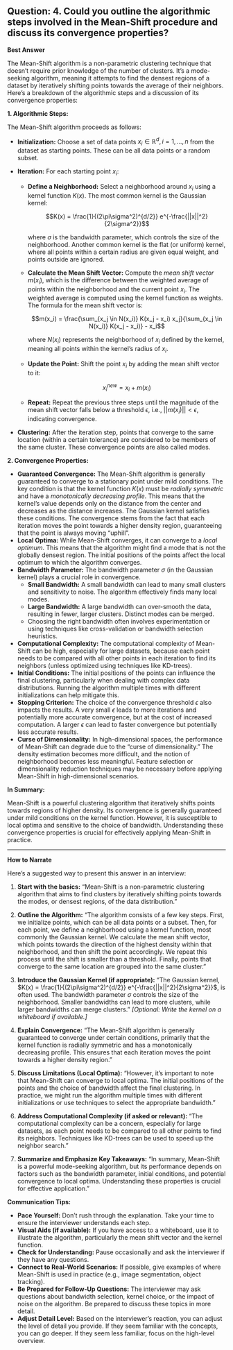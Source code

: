 ## Question: 4. Could you outline the algorithmic steps involved in the Mean-Shift procedure and discuss its convergence properties?

**Best Answer**

The Mean-Shift algorithm is a non-parametric clustering technique that doesn't require prior knowledge of the number of clusters. It's a mode-seeking algorithm, meaning it attempts to find the densest regions of a dataset by iteratively shifting points towards the average of their neighbors. Here's a breakdown of the algorithmic steps and a discussion of its convergence properties:

**1. Algorithmic Steps:**

The Mean-Shift algorithm proceeds as follows:

*   **Initialization:** Choose a set of data points $x_i \in \mathbb{R}^d, i = 1, ..., n$ from the dataset as starting points. These can be all data points or a random subset.

*   **Iteration:** For each starting point $x_i$:
    *   **Define a Neighborhood:** Select a neighborhood around $x_i$ using a kernel function $K(x)$. The most common kernel is the Gaussian kernel:

        $$K(x) = \frac{1}{(2\pi\sigma^2)^{d/2}} e^{-\frac{||x||^2}{2\sigma^2}}$$

        where $\sigma$ is the bandwidth parameter, which controls the size of the neighborhood. Another common kernel is the flat (or uniform) kernel, where all points within a certain radius are given equal weight, and points outside are ignored.

    *   **Calculate the Mean Shift Vector:** Compute the *mean shift vector* $m(x_i)$, which is the difference between the weighted average of points within the neighborhood and the current point $x_i$. The weighted average is computed using the kernel function as weights. The formula for the mean shift vector is:

        $$m(x_i) = \frac{\sum_{x_j \in N(x_i)} K(x_j - x_i) x_j}{\sum_{x_j \in N(x_i)} K(x_j - x_i)} - x_i$$

        where $N(x_i)$ represents the neighborhood of $x_i$ defined by the kernel, meaning all points within the kernel's radius of $x_i$.

    *   **Update the Point:** Shift the point $x_i$ by adding the mean shift vector to it:

        $$x_i^{new} = x_i + m(x_i)$$

    *   **Repeat:** Repeat the previous three steps until the magnitude of the mean shift vector falls below a threshold $\epsilon$, i.e., $||m(x_i)|| < \epsilon$, indicating convergence.

*   **Clustering:** After the iteration step, points that converge to the same location (within a certain tolerance) are considered to be members of the same cluster. These convergence points are also called modes.

**2. Convergence Properties:**

*   **Guaranteed Convergence:** The Mean-Shift algorithm is generally guaranteed to converge to a stationary point under mild conditions. The key condition is that the kernel function $K(x)$ must be *radially symmetric* and have a *monotonically decreasing profile*. This means that the kernel's value depends only on the distance from the center and decreases as the distance increases.  The Gaussian kernel satisfies these conditions. The convergence stems from the fact that each iteration moves the point towards a higher density region, guaranteeing that the point is always moving "uphill".
*   **Local Optima:** While Mean-Shift converges, it can converge to a *local optimum*. This means that the algorithm might find a mode that is not the globally densest region. The initial positions of the points affect the local optimum to which the algorithm converges.
*   **Bandwidth Parameter:** The bandwidth parameter $\sigma$ (in the Gaussian kernel) plays a crucial role in convergence.
    *   **Small Bandwidth:** A small bandwidth can lead to many small clusters and sensitivity to noise.  The algorithm effectively finds many local modes.
    *   **Large Bandwidth:** A large bandwidth can over-smooth the data, resulting in fewer, larger clusters.  Distinct modes can be merged.
    *   Choosing the right bandwidth often involves experimentation or using techniques like cross-validation or bandwidth selection heuristics.
*   **Computational Complexity:** The computational complexity of Mean-Shift can be high, especially for large datasets, because each point needs to be compared with all other points in each iteration to find its neighbors (unless optimized using techniques like KD-trees).
*   **Initial Conditions:** The initial positions of the points can influence the final clustering, particularly when dealing with complex data distributions.  Running the algorithm multiple times with different initializations can help mitigate this.
*   **Stopping Criterion:** The choice of the convergence threshold $\epsilon$ also impacts the results.  A very small $\epsilon$ leads to more iterations and potentially more accurate convergence, but at the cost of increased computation.  A larger $\epsilon$ can lead to faster convergence but potentially less accurate results.
*   **Curse of Dimensionality:** In high-dimensional spaces, the performance of Mean-Shift can degrade due to the "curse of dimensionality." The density estimation becomes more difficult, and the notion of neighborhood becomes less meaningful. Feature selection or dimensionality reduction techniques may be necessary before applying Mean-Shift in high-dimensional scenarios.

**In Summary:**

Mean-Shift is a powerful clustering algorithm that iteratively shifts points towards regions of higher density. Its convergence is generally guaranteed under mild conditions on the kernel function. However, it is susceptible to local optima and sensitive to the choice of bandwidth. Understanding these convergence properties is crucial for effectively applying Mean-Shift in practice.

---

**How to Narrate**

Here's a suggested way to present this answer in an interview:

1.  **Start with the basics:** "Mean-Shift is a non-parametric clustering algorithm that aims to find clusters by iteratively shifting points towards the modes, or densest regions, of the data distribution."

2.  **Outline the Algorithm:** "The algorithm consists of a few key steps. First, we initialize points, which can be all data points or a subset. Then, for each point, we define a neighborhood using a kernel function, most commonly the Gaussian kernel. We calculate the mean shift vector, which points towards the direction of the highest density within that neighborhood, and then shift the point accordingly. We repeat this process until the shift is smaller than a threshold. Finally, points that converge to the same location are grouped into the same cluster."

3.  **Introduce the Gaussian Kernel (if appropriate):** "The Gaussian kernel, $K(x) = \frac{1}{(2\pi\sigma^2)^{d/2}} e^{-\frac{||x||^2}{2\sigma^2}}$, is often used. The bandwidth parameter $\sigma$ controls the size of the neighborhood. Smaller bandwidths can lead to more clusters, while larger bandwidths can merge clusters." *[Optional: Write the kernel on a whiteboard if available.]*

4.  **Explain Convergence:** "The Mean-Shift algorithm is generally guaranteed to converge under certain conditions, primarily that the kernel function is radially symmetric and has a monotonically decreasing profile. This ensures that each iteration moves the point towards a higher density region."

5.  **Discuss Limitations (Local Optima):** "However, it's important to note that Mean-Shift can converge to local optima. The initial positions of the points and the choice of bandwidth affect the final clustering. In practice, we might run the algorithm multiple times with different initializations or use techniques to select the appropriate bandwidth."

6.  **Address Computational Complexity (if asked or relevant):** "The computational complexity can be a concern, especially for large datasets, as each point needs to be compared to all other points to find its neighbors. Techniques like KD-trees can be used to speed up the neighbor search."

7.  **Summarize and Emphasize Key Takeaways:** "In summary, Mean-Shift is a powerful mode-seeking algorithm, but its performance depends on factors such as the bandwidth parameter, initial conditions, and potential convergence to local optima. Understanding these properties is crucial for effective application."

**Communication Tips:**

*   **Pace Yourself:** Don't rush through the explanation. Take your time to ensure the interviewer understands each step.
*   **Visual Aids (if available):** If you have access to a whiteboard, use it to illustrate the algorithm, particularly the mean shift vector and the kernel function.
*   **Check for Understanding:** Pause occasionally and ask the interviewer if they have any questions.
*   **Connect to Real-World Scenarios:** If possible, give examples of where Mean-Shift is used in practice (e.g., image segmentation, object tracking).
*   **Be Prepared for Follow-Up Questions:** The interviewer may ask questions about bandwidth selection, kernel choice, or the impact of noise on the algorithm. Be prepared to discuss these topics in more detail.
*   **Adjust Detail Level:** Based on the interviewer's reaction, you can adjust the level of detail you provide. If they seem familiar with the concepts, you can go deeper. If they seem less familiar, focus on the high-level overview.
